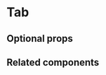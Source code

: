 # Tab

<ComponentDescription name="tab" />

<Preview name="tab" />

## Optional props

<PropsDocs name="tab" />

## Related components

<RelatedComponentList>
  <RelatedComponent
    title="RadioGroup"
    description="A group of Radios includes five options at most and only one can be selected at a time. Options can be listed horizontally or vertically."
    href="/components/radio"
  />
  <RelatedComponent
    title="Button"
    description="Buttons with labels represent the most important actions that users frequently trigger. They can vary in prominence and can include an icon."
    href="/components/button"
  />
  <RelatedComponent
    title="Filter"
    description="Filters represent criteria that users can choose to narrow down a Collection. They can include single or multiple selection."
    href="/components/Filter"
  />
</RelatedComponentList>